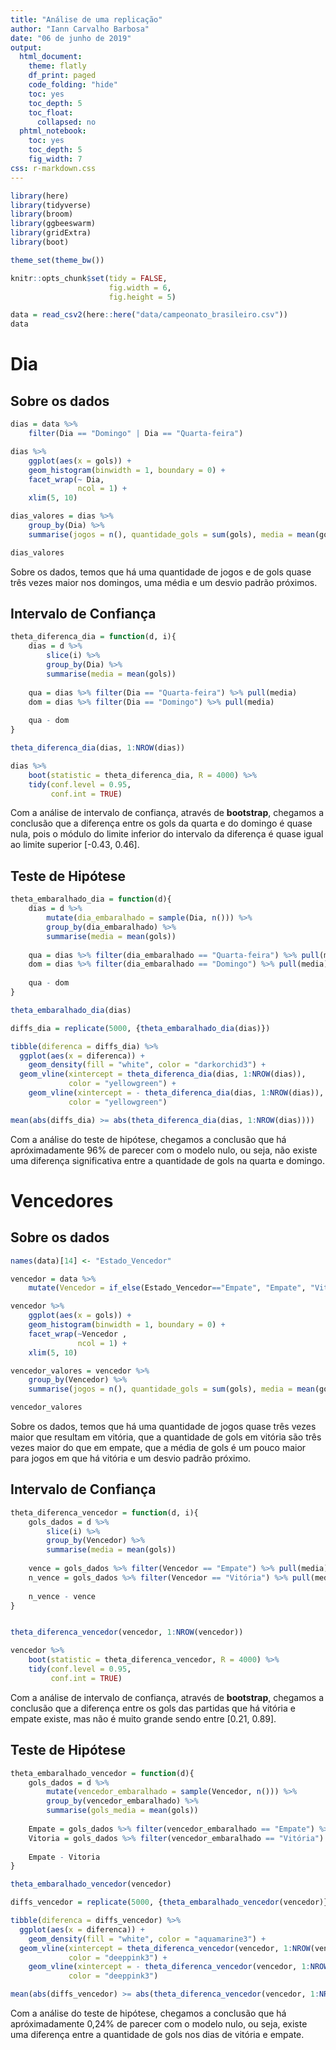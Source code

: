 ```yaml
---
title: "Análise de uma replicação"
author: "Iann Carvalho Barbosa"
date: "06 de junho de 2019"
output:
  html_document:
    theme: flatly
    df_print: paged
    code_folding: "hide"
    toc: yes
    toc_depth: 5
    toc_float:
      collapsed: no
  phtml_notebook:
    toc: yes
    toc_depth: 5
    fig_width: 7
css: r-markdown.css
---
```


```r
library(here)
library(tidyverse)
library(broom)
library(ggbeeswarm)
library(gridExtra)
library(boot)

theme_set(theme_bw())

knitr::opts_chunk$set(tidy = FALSE,
                      fig.width = 6,
                      fig.height = 5)
```

```r
data = read_csv2(here::here("data/campeonato_brasileiro.csv"))
data
```

# Dia

## Sobre os dados

```r
dias = data %>% 
    filter(Dia == "Domingo" | Dia == "Quarta-feira")

dias %>% 
    ggplot(aes(x = gols)) + 
    geom_histogram(binwidth = 1, boundary = 0) + 
    facet_wrap(~ Dia, 
               ncol = 1) + 
    xlim(5, 10)

dias_valores = dias %>%
    group_by(Dia) %>%
    summarise(jogos = n(), quantidade_gols = sum(gols), media = mean(gols), sd = sd(gols))

dias_valores
```

Sobre os dados, temos que há uma quantidade de jogos e de gols quase três vezes maior nos domingos, uma média e um desvio padrão próximos.

## Intervalo de Confiança

```r
theta_diferenca_dia = function(d, i){
    dias = d %>%
        slice(i) %>%
        group_by(Dia) %>%
        summarise(media = mean(gols))
    
    qua = dias %>% filter(Dia == "Quarta-feira") %>% pull(media)
    dom = dias %>% filter(Dia == "Domingo") %>% pull(media)
    
    qua - dom
}

theta_diferenca_dia(dias, 1:NROW(dias))
```

```r
dias %>% 
    boot(statistic = theta_diferenca_dia, R = 4000) %>% 
    tidy(conf.level = 0.95, 
         conf.int = TRUE)
```

Com a análise de intervalo de confiança, através de **bootstrap**, chegamos a conclusão que a diferença entre os gols da quarta e do domingo é quase nula, pois o módulo do limite inferior do intervalo da diferença é quase igual ao limite superior [-0.43, 0.46].

## Teste de Hipótese

```r
theta_embaralhado_dia = function(d){
    dias = d %>%
        mutate(dia_embaralhado = sample(Dia, n())) %>% 
        group_by(dia_embaralhado) %>%
        summarise(media = mean(gols))
    
    qua = dias %>% filter(dia_embaralhado == "Quarta-feira") %>% pull(media)
    dom = dias %>% filter(dia_embaralhado == "Domingo") %>% pull(media)
    
    qua - dom
}

theta_embaralhado_dia(dias)
```

```r
diffs_dia = replicate(5000, {theta_embaralhado_dia(dias)})
```

```r
tibble(diferenca = diffs_dia) %>% 
  ggplot(aes(x = diferenca)) +
    geom_density(fill = "white", color = "darkorchid3") + 
  geom_vline(xintercept = theta_diferenca_dia(dias, 1:NROW(dias)), 
             color = "yellowgreen") + 
    geom_vline(xintercept = - theta_diferenca_dia(dias, 1:NROW(dias)), 
             color = "yellowgreen")
```

```r
mean(abs(diffs_dia) >= abs(theta_diferenca_dia(dias, 1:NROW(dias))))
```

Com a análise do teste de hipótese, chegamos a conclusão que há apróximadamente 96% de parecer com o modelo nulo, ou seja, não existe uma diferença significativa entre a quantidade de gols na quarta e domingo.

# Vencedores

## Sobre os dados

```r
names(data)[14] <- "Estado_Vencedor"

vencedor = data %>%
    mutate(Vencedor = if_else(Estado_Vencedor=="Empate", "Empate", "Vitória"))

vencedor %>% 
    ggplot(aes(x = gols)) + 
    geom_histogram(binwidth = 1, boundary = 0) + 
    facet_wrap(~Vencedor , 
               ncol = 1) + 
    xlim(5, 10)

vencedor_valores = vencedor %>% 
    group_by(Vencedor) %>%
    summarise(jogos = n(), quantidade_gols = sum(gols), media = mean(gols), sd = sd(gols))

vencedor_valores
```

Sobre os dados, temos que há uma quantidade de jogos quase três vezes maior que resultam em vitória, que a quantidade de gols em vitória são três vezes maior do que em empate, que a média de gols é um pouco maior para jogos em que há vitória e um desvio padrão próximo.

## Intervalo de Confiança

```r
theta_diferenca_vencedor = function(d, i){
    gols_dados = d %>% 
        slice(i) %>% 
        group_by(Vencedor) %>% 
        summarise(media = mean(gols)) 
    
    vence = gols_dados %>% filter(Vencedor == "Empate") %>% pull(media)
    n_vence = gols_dados %>% filter(Vencedor == "Vitória") %>% pull(media)
    
    n_vence - vence
}


theta_diferenca_vencedor(vencedor, 1:NROW(vencedor))
```

```r
vencedor %>% 
    boot(statistic = theta_diferenca_vencedor, R = 4000) %>% 
    tidy(conf.level = 0.95, 
         conf.int = TRUE)
```

Com a análise de intervalo de confiança, através de **bootstrap**, chegamos a conclusão que a diferença entre os gols das partidas que há vitória e empate existe, mas não é muito grande sendo entre [0.21, 0.89].

## Teste de Hipótese

```r
theta_embaralhado_vencedor = function(d){
    gols_dados = d %>% 
        mutate(vencedor_embaralhado = sample(Vencedor, n())) %>% 
        group_by(vencedor_embaralhado) %>% 
        summarise(gols_media = mean(gols)) 
    
    Empate = gols_dados %>% filter(vencedor_embaralhado == "Empate") %>% pull(gols_media)
    Vitoria = gols_dados %>% filter(vencedor_embaralhado == "Vitória") %>% pull(gols_media)
    
    Empate - Vitoria
}

theta_embaralhado_vencedor(vencedor)
```

```r
diffs_vencedor = replicate(5000, {theta_embaralhado_vencedor(vencedor)})
```

```r
tibble(diferenca = diffs_vencedor) %>% 
  ggplot(aes(x = diferenca)) +
    geom_density(fill = "white", color = "aquamarine3") + 
  geom_vline(xintercept = theta_diferenca_vencedor(vencedor, 1:NROW(vencedor)), 
             color = "deeppink3") + 
    geom_vline(xintercept = - theta_diferenca_vencedor(vencedor, 1:NROW(vencedor)), 
             color = "deeppink3")
```

```r
mean(abs(diffs_vencedor) >= abs(theta_diferenca_vencedor(vencedor, 1:NROW(vencedor))))
```

Com a análise do teste de hipótese, chegamos a conclusão que há apróximadamente 0,24% de parecer com o modelo nulo, ou seja, existe uma diferença entre a quantidade de gols nos dias de vitória e empate.
